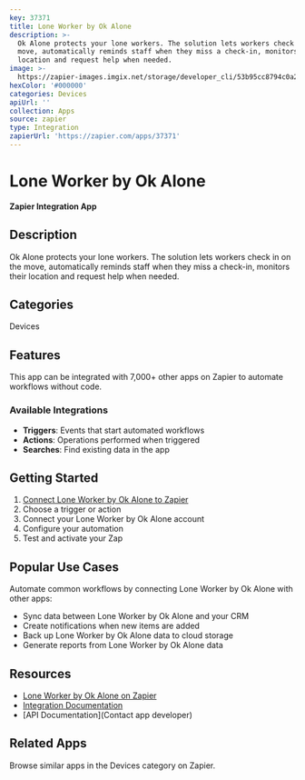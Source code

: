 ```yaml
---
key: 37371
title: Lone Worker by Ok Alone
description: >-
  Ok Alone protects your lone workers. The solution lets workers check in on the
  move, automatically reminds staff when they miss a check-in, monitors their
  location and request help when needed.
image: >-
  https://zapier-images.imgix.net/storage/developer_cli/53b95cc8794c0a21dc693bab082b7f50.png?auto=format%2Ccompress&ixlib=python-3.0.0&q=50
hexColor: '#000000'
categories: Devices
apiUrl: ''
collection: Apps
source: zapier
type: Integration
zapierUrl: 'https://zapier.com/apps/37371'
---
```

# Lone Worker by Ok Alone

**Zapier Integration App**

## Description

Ok Alone protects your lone workers. The solution lets workers check in on the move, automatically reminds staff when they miss a check-in, monitors their location and request help when needed.

## Categories

Devices

## Features

This app can be integrated with 7,000+ other apps on Zapier to automate workflows without code.

### Available Integrations

- **Triggers**: Events that start automated workflows
- **Actions**: Operations performed when triggered
- **Searches**: Find existing data in the app

## Getting Started

1. [Connect Lone Worker by Ok Alone to Zapier](https://zapier.com/apps/37371)
2. Choose a trigger or action
3. Connect your Lone Worker by Ok Alone account
4. Configure your automation
5. Test and activate your Zap

## Popular Use Cases

Automate common workflows by connecting Lone Worker by Ok Alone with other apps:

- Sync data between Lone Worker by Ok Alone and your CRM
- Create notifications when new items are added
- Back up Lone Worker by Ok Alone data to cloud storage
- Generate reports from Lone Worker by Ok Alone data

## Resources

- [Lone Worker by Ok Alone on Zapier](https://zapier.com/apps/37371)
- [Integration Documentation](https://zapier.com/apps/37371/integrations)
- [API Documentation](Contact app developer)

## Related Apps

Browse similar apps in the Devices category on Zapier.
